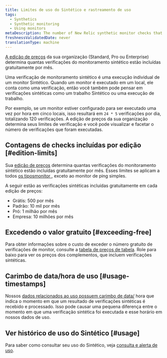 ```yaml
---
title: Limites de uso do Sintético e rastreamento de uso
tags:
  - Synthetics
  - Synthetic monitoring
  - Using monitors
metaDescription: The number of New Relic synthetic monitor checks that are included per month with each pricing edition.
freshnessValidatedDate: never
translationType: machine
---
```


[A edição de preços](/docs/accounts/accounts-billing/new-relic-one-pricing-billing/new-relic-one-pricing-billing/#editions) da sua organização (Standard, Pro ou Enterprise) determina quantas verificações do monitoramento sintético estão incluídas gratuitamente por mês.

Uma verificação de monitoramento sintético é uma execução individual de um monitor Sintético. Quando um monitor é executado em um local, ele conta como uma verificação, então você também pode pensar em verificações sintéticas como um trabalho Sintético ou uma execução de trabalho.

Por exemplo, se um monitor estiver configurado para ser executado uma vez por hora em cinco locais, isso resultará em `24 * 5` verificações por dia, totalizando 120 verificações. A edição de preços da sua organização determina seus limites de verificação e você pode visualizar e facetar o número de verificações que foram executadas.

## Contagens de checks incluídas por edição [#edition-limits]

Sua [edição de preços](/docs/accounts/accounts-billing/new-relic-one-pricing-billing/new-relic-one-pricing-billing/#editions) determina quantas verificações do monitoramento sintético estão incluídas gratuitamente por mês. Esses limites se aplicam a todos [os tiposmonitor ](/docs/synthetics/synthetic-monitoring/getting-started/types-synthetic-monitors), exceto ao monitor de ping simples.

A seguir estão as verificações sintéticas incluídas gratuitamente em cada edição de preços:

* Grátis: 500 por mês
* Padrão: 10 mil por mês
* Pró: 1 milhão por mês
* Empresa: 10 milhões por mês

## Excedendo o valor gratuito [#exceeding-free]

Para obter informações sobre o custo de exceder o número gratuito de verificações de monitor, consulte a [tabela de preços de tabela](/docs/licenses/license-information/usage-plans/new-relic-usage-plan/#list-price). Role para baixo para ver os preços dos complementos, que incluem verificações sintéticas.

## Carimbo de data/hora de uso [#usage-timestamps]

Nossos [dados relacionados ao uso possuem carimbo de data/](/docs/accounts/accounts-billing/new-relic-one-pricing-billing/usage-queries-alerts) hora que indica o momento em que um resultado de verificações sintéticas é recebido e processado. Isso pode causar uma pequena diferença entre o momento em que uma verificação sintética foi executada e esse horário em nossos dados de uso.

## Ver histórico de uso do Sintético [#usage]

Para saber como consultar seu uso do Sintético, veja [consulta e alerta de uso](/docs/accounts/accounts-billing/new-relic-one-pricing-billing/usage-queries-alerts/#synthetics-usage).
